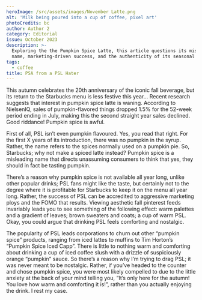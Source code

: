```yaml
---
heroImage: /src/assets/images/November Latte.png
alt: 'Milk being poured into a cup of coffee, pixel art'
photoCredits: bc
author: Author 2
category: Editorial
issue: October 2023
description: >-
  Exploring the the Pumpkin Spice Latte, this article questions its misleading
  name, marketing-driven success, and the authenticity of its seasonal appeal.
tags:
  - coffee
title: PSA from a PSL Hater
---
```


This autumn celebrates the 20th anniversary of the iconic fall beverage, but its return to the Starbucks menu is less festive this year… Recent research suggests that interest in pumpkin spice latte is waning. According to NielsenIQ, sales of pumpkin-flavored things dropped 1.5% for the 52-week period ending in July, making this the second straight year sales declined. Good riddance! Pumpkin spice is awful.

First of all, PSL isn’t even pumpkin flavoured. Yes, you read that right. For the first X years of its introduction, there was no pumpkin in the syrup. Rather, the name refers to the spices normally used on a pumpkin pie. So, Starbucks; why not make a spiced latte instead? Pumpkin spice is a misleading name that directs unassuming consumers to think that yes, they should in fact be tasting pumpkin.

There’s a reason why pumpkin spice is not available all year long, unlike other popular drinks; PSL fans might like the taste, but certainly not to the degree where it is profitable for Starbucks to keep it on the menu all year long. Rather, the success of PSL can be accredited to aggressive marketing ploys and the FOMO that results. Viewing aesthetic fall pinterest feeds invariably leads you to see something of the following effect: warm palettes and a gradient of leaves; brown sweaters and coats; a cup of warm PSL. Okay, you could argue that drinking PSL feels comforting and nostalgic.

The popularity of PSL leads corporations to churn out other “pumpkin spice” products, ranging from iced lattes to muffins to Tim Horton’s “Pumpkin Spice Iced Capp”. There is little to nothing warm and comforting about drinking a cup of iced coffee slush with a drizzle of suspiciously orange “pumpkin” sauce. So there’s a reason why I’m trying to drag PSL; it was never meant to be nostalgic. Rather, if you’ve headed to the counter and chose pumpkin spice, you were most likely compelled to due to the little anxiety at the back of your mind telling you, “It’s only here for the autumn! You love how warm and comforting it is!”, rather than you actually enjoying the drink. I rest my case.
